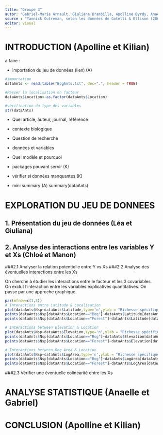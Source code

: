 ```yaml
---
title: "Groupe 3"
autor: "Gabriel-Marie Arnault, Giuliana Brambilla, Apolline Byrdy, Anaelle Hulbert, Manon Le Bihan, Kilian Prevost, Chloé Van der Swaelmen et Léa Vuille"
source : "Yannick Outreman, selon les données de Gotelli & Ellison (2002) - Biogeography at a regional scale : determinants of antspecies density in New England bogs and forests. Ecology, 83 : 1604-1609."
editor: visual
---
```


# **INTRODUCTION** (Apolline et Kilian)

à faire :

-   importation du jeu de données (lien) (A)

```r
#importation
dataAnts <- read.table("BogAnts.txt", dec=".", header = TRUE)

#Passer la localisation en facteur 
dataAnts$Location<-as.factor(dataAnts$Location)

#vérification du type des variables 
str(dataAnts)
```

-   Quel article, auteur, journal, référence

-   contexte biologique

-   Question de recherche

-   données et variables

-   Quel modèle et pourquoi

-   packages pouvant servir (K)

-   vérifier si données manquantes (K)

-   mini summary (A) summary(dataAnts)

# **EXPLORATION DU JEU DE DONNEES**

## 1. Présentation du jeu de données (Léa et Giuliana)

## 2. Analyse des interactions entre les variables Y et Xs (Chloé et Manon)

###2.1 Analyser la relation potentielle entre Y vs Xs 
###2.2 Analyse des éventuelles interactions entre les Xs

On cherche à étudier les interactions entre le facteur et les 3 covariables. On exclut l'interaction entre les variables explicatives quantitatives. On passe par une approche graphique.

```r

par(mfrow=c(1,3))
# Interactions entre Latitude & Localisation
plot(dataAnts$Nsp~dataAnts$Latitude,type='n',ylab = "Richesse spécifique de fourmis",xlab="Latitude")
points(dataAnts$Nsp[dataAnts$Location=="Bog"]~dataAnts$Latitude[dataAnts$Location=="Bog"],pch=16,cex=2,col='#000099')
points(dataAnts$Nsp[dataAnts$Location=="Forest"]~dataAnts$Latitude[dataAnts$Location=="Forest"],pch=17,cex=2,col='#339900')

# Interactions between Elevation & Location
plot(dataAnts$Nsp~dataAnts$Elevation,type='n',ylab = "Richesse spécifique de fourmis",xlab="Altitude")
points(dataAnts$Nsp[dataAnts$Location=="Bog"]~dataAnts$Elevation[dataAnts$Location=="Bog"],pch=16,cex=2,col='#000099')
points(dataAnts$Nsp[dataAnts$Location=="Forest"]~dataAnts$Elevation[dataAnts$Location=="Forest"],pch=17,cex=2,col='#339900')

# Interactions between Bog Area & Location
plot(dataAnts$Nsp~dataAnts$LogArea,type='n',ylab = "Richesse spécifique de fourmis",xlab="Superficie de la tourbière")
points(dataAnts$Nsp[dataAnts$Location=="Bog"]~dataAnts$LogArea[dataAnts$Location=="Bog"],pch=16,cex=2,col='#000099')
points(dataAnts$Nsp[dataAnts$Location=="Forest"]~dataAnts$LogArea[dataAnts$Location=="Forest"],pch=17,cex=2,col='#339900')

```

###2.3 Vérifier une éventuelle colinéarité entre les Xs

# **ANALYSE STATISTIQUE** (Anaelle et Gabriel)

# **CONCLUSION** (Apolline et Kilian)
